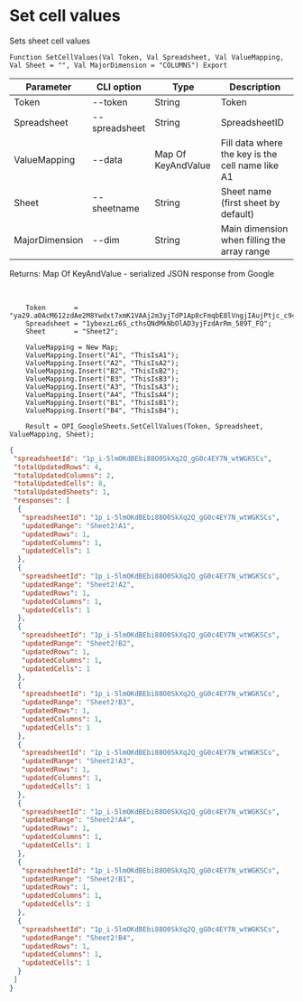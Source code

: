﻿---
sidebar_position: 1
---


# Set cell values
 Sets sheet cell values



`Function SetCellValues(Val Token, Val Spreadsheet, Val ValueMapping, Val Sheet = "", Val MajorDimension = "COLUMNS") Export`

  | Parameter | CLI option | Type | Description |
  |-|-|-|-|
  | Token | --token | String | Token |
  | Spreadsheet | --spreadsheet | String | SpreadsheetID |
  | ValueMapping | --data | Map Of KeyAndValue | Fill data where the key is the cell name like A1 |
  | Sheet | --sheetname | String | Sheet name (first sheet by default) |
  | MajorDimension | --dim | String | Main dimension when filling the array range |

  
  Returns:  Map Of KeyAndValue - serialized JSON response from Google

<br/>




```bsl title="Code example"
    Token       = "ya29.a0AcM612zdAe2M8Ywdxt7xmK1VAAj2m3yjTdP1Ap8cFmqbE8lVngjIAujPtjc_c94MCuKNLfn7MSssBd6NfMXDQDrHMUv7Fgjp7cjuXk68n...";
    Spreadsheet = "1ybexzLz6S_cthsQNdMkNbOlAD3yjFzdArRm_589T_FQ";
    Sheet       = "Sheet2";

    ValueMapping = New Map;
    ValueMapping.Insert("A1", "ThisIsA1");
    ValueMapping.Insert("A2", "ThisIsA2");
    ValueMapping.Insert("B2", "ThisIsB2");
    ValueMapping.Insert("B3", "ThisIsB3");
    ValueMapping.Insert("A3", "ThisIsA3");
    ValueMapping.Insert("A4", "ThisIsA4");
    ValueMapping.Insert("B1", "ThisIsB1");
    ValueMapping.Insert("B4", "ThisIsB4");

    Result = OPI_GoogleSheets.SetCellValues(Token, Spreadsheet, ValueMapping, Sheet);
```
 



```json title="Result"
{
 "spreadsheetId": "1p_i-5lmOKdBEbi88O0SkXq2Q_gG0c4EY7N_wtWGKSCs",
 "totalUpdatedRows": 4,
 "totalUpdatedColumns": 2,
 "totalUpdatedCells": 8,
 "totalUpdatedSheets": 1,
 "responses": [
  {
   "spreadsheetId": "1p_i-5lmOKdBEbi88O0SkXq2Q_gG0c4EY7N_wtWGKSCs",
   "updatedRange": "Sheet2!A1",
   "updatedRows": 1,
   "updatedColumns": 1,
   "updatedCells": 1
  },
  {
   "spreadsheetId": "1p_i-5lmOKdBEbi88O0SkXq2Q_gG0c4EY7N_wtWGKSCs",
   "updatedRange": "Sheet2!A2",
   "updatedRows": 1,
   "updatedColumns": 1,
   "updatedCells": 1
  },
  {
   "spreadsheetId": "1p_i-5lmOKdBEbi88O0SkXq2Q_gG0c4EY7N_wtWGKSCs",
   "updatedRange": "Sheet2!B2",
   "updatedRows": 1,
   "updatedColumns": 1,
   "updatedCells": 1
  },
  {
   "spreadsheetId": "1p_i-5lmOKdBEbi88O0SkXq2Q_gG0c4EY7N_wtWGKSCs",
   "updatedRange": "Sheet2!B3",
   "updatedRows": 1,
   "updatedColumns": 1,
   "updatedCells": 1
  },
  {
   "spreadsheetId": "1p_i-5lmOKdBEbi88O0SkXq2Q_gG0c4EY7N_wtWGKSCs",
   "updatedRange": "Sheet2!A3",
   "updatedRows": 1,
   "updatedColumns": 1,
   "updatedCells": 1
  },
  {
   "spreadsheetId": "1p_i-5lmOKdBEbi88O0SkXq2Q_gG0c4EY7N_wtWGKSCs",
   "updatedRange": "Sheet2!A4",
   "updatedRows": 1,
   "updatedColumns": 1,
   "updatedCells": 1
  },
  {
   "spreadsheetId": "1p_i-5lmOKdBEbi88O0SkXq2Q_gG0c4EY7N_wtWGKSCs",
   "updatedRange": "Sheet2!B1",
   "updatedRows": 1,
   "updatedColumns": 1,
   "updatedCells": 1
  },
  {
   "spreadsheetId": "1p_i-5lmOKdBEbi88O0SkXq2Q_gG0c4EY7N_wtWGKSCs",
   "updatedRange": "Sheet2!B4",
   "updatedRows": 1,
   "updatedColumns": 1,
   "updatedCells": 1
  }
 ]
}
```
